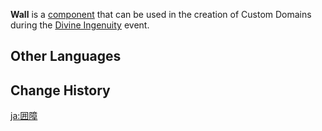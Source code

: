 {{Component Infobox
|id          = 2003
|image       = Item Wall.png
|load        = 1
|description = Used to make landforms. Cannot be climbed.
|placement   = Free
|category    = Terrain
|size        = 5 · 1 · 5
}}
'''Wall''' is a [[component]] that can be used in the creation of Custom Domains during the [[Divine Ingenuity]] event.

==Other Languages==
{{Other Languages
|default_hidden = 1
|en      = Wall
|zhs     = 围墙
|zhs_rm  = Wéiqiáng
|zht     = 圍牆
|zht_rm  = Wéiqiáng
|ja      = 囲障
|ja_rm   = Ishou
|ko      = 벽
|ko_rm   = Byeok
|es      = Muro
|fr      = Mur
|ru      = Стена
|th      = กำแพง
|th_rm   = 
|vi      = Tường
|de      = Wand
|id      = Dinding
|pt      = Parede
|tr      = Duvar
|it      = Muro
}}

==Change History==
{{Change History|2.5}}

[[ja:囲障]]